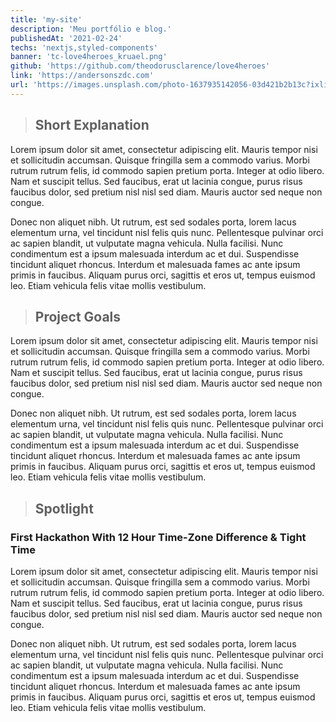 ```yaml
---
title: 'my-site'
description: 'Meu portfólio e blog.'
publishedAt: '2021-02-24'
techs: 'nextjs,styled-components'
banner: 'tc-love4heroes_kruael.png'
github: 'https://github.com/theodorusclarence/love4heroes'
link: 'https://andersonszdc.com'
url: 'https://images.unsplash.com/photo-1637935142056-03d421b2b13c?ixlib=rb-1.2.1&ixid=MnwxMjA3fDB8MHxwaG90by1wYWdlfHx8fGVufDB8fHx8&auto=format&fit=crop&w=2670&q=80'
---
```


> ## Short Explanation

Lorem ipsum dolor sit amet, consectetur adipiscing elit. Mauris tempor nisi et sollicitudin accumsan. Quisque fringilla sem a commodo varius. Morbi rutrum rutrum felis, id commodo sapien pretium porta. Integer at odio libero. Nam et suscipit tellus. Sed faucibus, erat ut lacinia congue, purus risus faucibus dolor, sed pretium nisl nisl sed diam. Mauris auctor sed neque non congue.

Donec non aliquet nibh. Ut rutrum, est sed sodales porta, lorem lacus elementum urna, vel tincidunt nisl felis quis nunc. Pellentesque pulvinar orci ac sapien blandit, ut vulputate magna vehicula. Nulla facilisi. Nunc condimentum est a ipsum malesuada interdum ac et dui. Suspendisse tincidunt aliquet rhoncus. Interdum et malesuada fames ac ante ipsum primis in faucibus. Aliquam purus orci, sagittis et eros ut, tempus euismod leo. Etiam vehicula felis vitae mollis vestibulum.

> ## Project Goals

Lorem ipsum dolor sit amet, consectetur adipiscing elit. Mauris tempor nisi et sollicitudin accumsan. Quisque fringilla sem a commodo varius. Morbi rutrum rutrum felis, id commodo sapien pretium porta. Integer at odio libero. Nam et suscipit tellus. Sed faucibus, erat ut lacinia congue, purus risus faucibus dolor, sed pretium nisl nisl sed diam. Mauris auctor sed neque non congue.

Donec non aliquet nibh. Ut rutrum, est sed sodales porta, lorem lacus elementum urna, vel tincidunt nisl felis quis nunc. Pellentesque pulvinar orci ac sapien blandit, ut vulputate magna vehicula. Nulla facilisi. Nunc condimentum est a ipsum malesuada interdum ac et dui. Suspendisse tincidunt aliquet rhoncus. Interdum et malesuada fames ac ante ipsum primis in faucibus. Aliquam purus orci, sagittis et eros ut, tempus euismod leo. Etiam vehicula felis vitae mollis vestibulum.

> ## Spotlight

### First Hackathon With 12 Hour Time-Zone Difference & Tight Time

Lorem ipsum dolor sit amet, consectetur adipiscing elit. Mauris tempor nisi et sollicitudin accumsan. Quisque fringilla sem a commodo varius. Morbi rutrum rutrum felis, id commodo sapien pretium porta. Integer at odio libero. Nam et suscipit tellus. Sed faucibus, erat ut lacinia congue, purus risus faucibus dolor, sed pretium nisl nisl sed diam. Mauris auctor sed neque non congue.

Donec non aliquet nibh. Ut rutrum, est sed sodales porta, lorem lacus elementum urna, vel tincidunt nisl felis quis nunc. Pellentesque pulvinar orci ac sapien blandit, ut vulputate magna vehicula. Nulla facilisi. Nunc condimentum est a ipsum malesuada interdum ac et dui. Suspendisse tincidunt aliquet rhoncus. Interdum et malesuada fames ac ante ipsum primis in faucibus. Aliquam purus orci, sagittis et eros ut, tempus euismod leo. Etiam vehicula felis vitae mollis vestibulum.